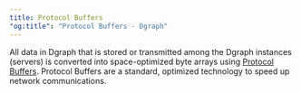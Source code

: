 ```yaml
---
title: Protocol Buffers
"og:title": "Protocol Buffers - Dgraph"
---
```



<DgraphWIP />

All data in Dgraph that is stored or transmitted among the Dgraph instances
(servers) is converted into space-optimized byte arrays using
[Protocol Buffers](https://developers.google.com/protocol-buffers/). Protocol
Buffers are a standard, optimized technology to speed up network communications.
